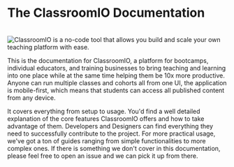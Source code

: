 # The ClassroomIO Documentation

<br />
<img
  alt="ClassroomIO is a no-code tool that allows you build and scale your own teaching platform with ease."
  src="https://classroomio.com/classroomio-opengraph-image.png"
/>

This is the documentation for ClassroomIO, a platform for bootcamps, individual educators, and training businesses to bring teaching and learning into one place while at the same time helping them be 10x more productive. Anyone can run multiple classes and cohorts all from one UI, the application is mobile-first, which means that students can access all published content from any device.

It covers everything from setup to usage. You'd find a well detailed explanation of the core features ClassroomIO offers and how to take advantage of them. Developers and Designers can find everything they need to successfully contribute to the project. For more practical usage, we've got a ton of guides ranging from simple functionalities to more complex ones. If there is something we don't cover in this documentation, please feel free to open an issue and we can pick it up from there.
